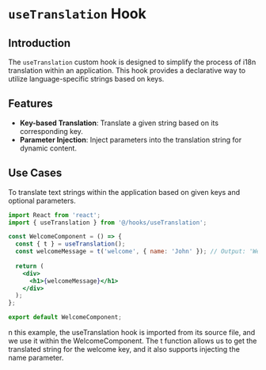 # `useTranslation` Hook

## Introduction

The `useTranslation` custom hook is designed to simplify the process of i18n translation within an application. This hook provides a declarative way to utilize language-specific strings based on keys.

## Features

- **Key-based Translation**: Translate a given string based on its corresponding key.
- **Parameter Injection**: Inject parameters into the translation string for dynamic content.


## Use Cases

To translate text strings within the application based on given keys and optional parameters.

```jsx
import React from 'react';
import { useTranslation } from '@/hooks/useTranslation';

const WelcomeComponent = () => {
  const { t } = useTranslation();
  const welcomeMessage = t('welcome', { name: 'John' }); // Output: 'Welcome, John'
  
  return (
    <div>
      <h1>{welcomeMessage}</h1>
    </div>
  );
};

export default WelcomeComponent;
```

n this example, the useTranslation hook is imported from its source file, and we use it within the WelcomeComponent. The t function allows us to get the translated string for the welcome key, and it also supports injecting the name parameter.